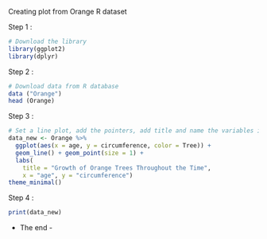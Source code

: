 Creating plot from Orange R dataset 

Step 1 :
```r
# Download the library 
library(ggplot2)
library(dplyr)
```
Step 2 : 
```r
# Download data from R database
data ("Orange")
head (Orange)

```
Step 3 : 
```r
# Set a line plot, add the pointers, add title and name the variables in the plot
data_new <- Orange %>%
  ggplot(aes(x = age, y = circumference, color = Tree)) +
  geom_line() + geom_point(size = 1) +
  labs(
    title = "Growth of Orange Trees Throughout the Time",
    x = "age", y = "circumference")
theme_minimal()
```
Step 4 :
```r
print(data_new)
```

- The end -
